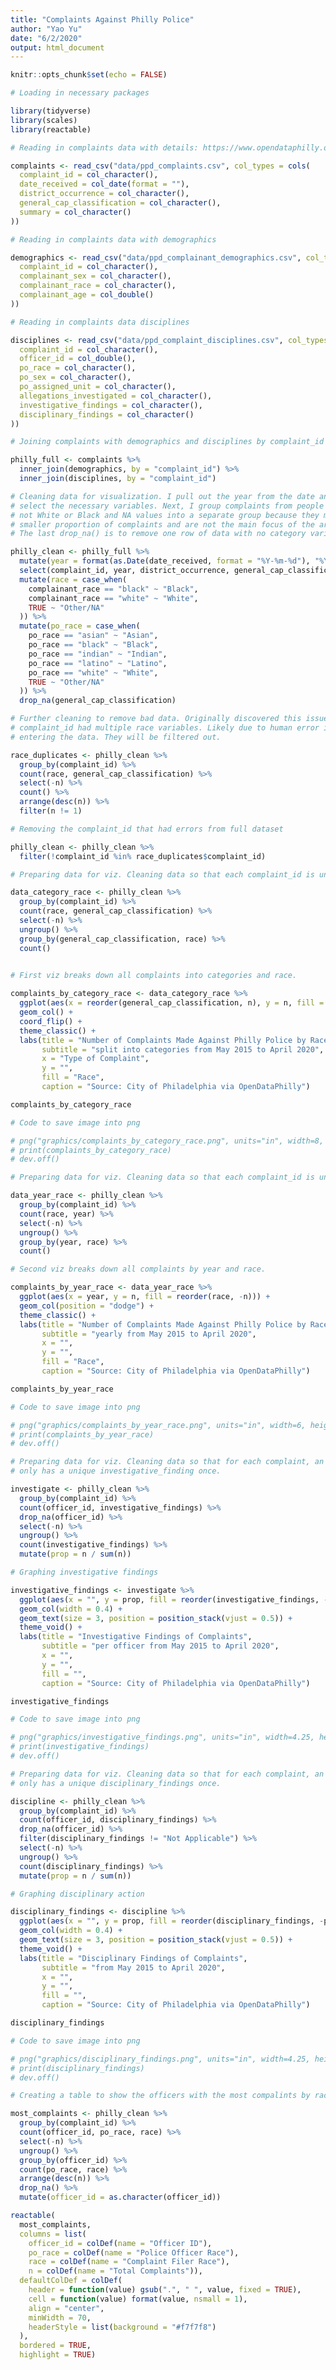 ```yaml
---
title: "Complaints Against Philly Police"
author: "Yao Yu"
date: "6/2/2020"
output: html_document
---
```


```r
knitr::opts_chunk$set(echo = FALSE)

# Loading in necessary packages

library(tidyverse)
library(scales)
library(reactable)

# Reading in complaints data with details: https://www.opendataphilly.org/dataset/police-complaints

complaints <- read_csv("data/ppd_complaints.csv", col_types = cols(
  complaint_id = col_character(),
  date_received = col_date(format = ""),
  district_occurrence = col_character(),
  general_cap_classification = col_character(),
  summary = col_character()
))

# Reading in complaints data with demographics

demographics <- read_csv("data/ppd_complainant_demographics.csv", col_types = cols(
  complaint_id = col_character(),
  complainant_sex = col_character(),
  complainant_race = col_character(),
  complainant_age = col_double()
))

# Reading in complaints data disciplines

disciplines <- read_csv("data/ppd_complaint_disciplines.csv", col_types = cols(
  complaint_id = col_character(),
  officer_id = col_double(),
  po_race = col_character(),
  po_sex = col_character(),
  po_assigned_unit = col_character(),
  allegations_investigated = col_character(),
  investigative_findings = col_character(),
  disciplinary_findings = col_character()
))

# Joining complaints with demographics and disciplines by complaint_id

philly_full <- complaints %>%
  inner_join(demographics, by = "complaint_id") %>%
  inner_join(disciplines, by = "complaint_id")

```

```r

# Cleaning data for visualization. I pull out the year from the date and then
# select the necessary variables. Next, I group complaints from people that are
# not White or Black and NA values into a separate group because they make up a
# smaller proportion of complaints and are not the main focus of the article.
# The last drop_na() is to remove one row of data with no category variable.

philly_clean <- philly_full %>%
  mutate(year = format(as.Date(date_received, format = "%Y-%m-%d"), "%Y")) %>%
  select(complaint_id, year, district_occurrence, general_cap_classification, complainant_race, investigative_findings, disciplinary_findings, officer_id, po_race) %>%
  mutate(race = case_when(
    complainant_race == "black" ~ "Black",
    complainant_race == "white" ~ "White",
    TRUE ~ "Other/NA"
  )) %>%
  mutate(po_race = case_when(
    po_race == "asian" ~ "Asian",
    po_race == "black" ~ "Black",
    po_race == "indian" ~ "Indian",
    po_race == "latino" ~ "Latino",
    po_race == "white" ~ "White",
    TRUE ~ "Other/NA"
  )) %>% 
  drop_na(general_cap_classification)

# Further cleaning to remove bad data. Originally discovered this issue where
# complaint_id had multiple race variables. Likely due to human error in
# entering the data. They will be filtered out.

race_duplicates <- philly_clean %>%
  group_by(complaint_id) %>%
  count(race, general_cap_classification) %>% 
  select(-n) %>% 
  count() %>% 
  arrange(desc(n)) %>% 
  filter(n != 1)

# Removing the complaint_id that had errors from full dataset

philly_clean <- philly_clean %>% 
  filter(!complaint_id %in% race_duplicates$complaint_id)

```

```r

# Preparing data for viz. Cleaning data so that each complaint_id is unique.

data_category_race <- philly_clean %>%
  group_by(complaint_id) %>%
  count(race, general_cap_classification) %>% 
  select(-n) %>% 
  ungroup() %>% 
  group_by(general_cap_classification, race) %>% 
  count()
  

# First viz breaks down all complaints into categories and race.

complaints_by_category_race <- data_category_race %>%
  ggplot(aes(x = reorder(general_cap_classification, n), y = n, fill = reorder(race, -n))) +
  geom_col() +
  coord_flip() +
  theme_classic() +
  labs(title = "Number of Complaints Made Against Philly Police by Race",
       subtitle = "split into categories from May 2015 to April 2020",
       x = "Type of Complaint",
       y = "",
       fill = "Race",
       caption = "Source: City of Philadelphia via OpenDataPhilly")

complaints_by_category_race

# Code to save image into png

# png("graphics/complaints_by_category_race.png", units="in", width=8, height=5, res=300)
# print(complaints_by_category_race)
# dev.off()

```

```r

# Preparing data for viz. Cleaning data so that each complaint_id is unique.

data_year_race <- philly_clean %>%
  group_by(complaint_id) %>%
  count(race, year) %>% 
  select(-n) %>% 
  ungroup() %>% 
  group_by(year, race) %>% 
  count()

# Second viz breaks down all complaints by year and race.

complaints_by_year_race <- data_year_race %>% 
  ggplot(aes(x = year, y = n, fill = reorder(race, -n))) +
  geom_col(position = "dodge") +
  theme_classic() +
  labs(title = "Number of Complaints Made Against Philly Police by Race",
       subtitle = "yearly from May 2015 to April 2020",
       x = "",
       y = "",
       fill = "Race",
       caption = "Source: City of Philadelphia via OpenDataPhilly")

complaints_by_year_race

# Code to save image into png

# png("graphics/complaints_by_year_race.png", units="in", width=6, height=4, res=300)
# print(complaints_by_year_race)
# dev.off()

```

```r

# Preparing data for viz. Cleaning data so that for each complaint, an officer
# only has a unique investigative_finding once.

investigate <- philly_clean %>%
  group_by(complaint_id) %>%
  count(officer_id, investigative_findings) %>% 
  drop_na(officer_id) %>%
  select(-n) %>% 
  ungroup() %>% 
  count(investigative_findings) %>% 
  mutate(prop = n / sum(n))

# Graphing investigative findings

investigative_findings <- investigate %>%
  ggplot(aes(x = "", y = prop, fill = reorder(investigative_findings, -prop), label = paste(n, percent(prop), sep=" | "))) +
  geom_col(width = 0.4) +
  geom_text(size = 3, position = position_stack(vjust = 0.5)) +
  theme_void() +
  labs(title = "Investigative Findings of Complaints",
       subtitle = "per officer from May 2015 to April 2020",
       x = "",
       y = "",
       fill = "",
       caption = "Source: City of Philadelphia via OpenDataPhilly")

investigative_findings

# Code to save image into png

# png("graphics/investigative_findings.png", units="in", width=4.25, height=5, res=300)
# print(investigative_findings)
# dev.off()
```

```r

# Preparing data for viz. Cleaning data so that for each complaint, an officer
# only has a unique disciplinary_findings once.

discipline <- philly_clean %>%
  group_by(complaint_id) %>%
  count(officer_id, disciplinary_findings) %>% 
  drop_na(officer_id) %>%
  filter(disciplinary_findings != "Not Applicable") %>% 
  select(-n) %>% 
  ungroup() %>% 
  count(disciplinary_findings) %>% 
  mutate(prop = n / sum(n))

# Graphing disciplinary action

disciplinary_findings <- discipline %>%
  ggplot(aes(x = "", y = prop, fill = reorder(disciplinary_findings, -prop), label = paste(n, percent(prop), sep=" | "))) +
  geom_col(width = 0.4) +
  geom_text(size = 3, position = position_stack(vjust = 0.5)) +
  theme_void() +
  labs(title = "Disciplinary Findings of Complaints",
       subtitle = "from May 2015 to April 2020",
       x = "",
       y = "",
       fill = "",
       caption = "Source: City of Philadelphia via OpenDataPhilly")

disciplinary_findings

# Code to save image into png

# png("graphics/disciplinary_findings.png", units="in", width=4.25, height=5, res=300)
# print(disciplinary_findings)
# dev.off()
```

```r

# Creating a table to show the officers with the most compalints by race

most_complaints <- philly_clean %>%
  group_by(complaint_id) %>%
  count(officer_id, po_race, race) %>% 
  select(-n) %>% 
  ungroup() %>% 
  group_by(officer_id) %>%
  count(po_race, race) %>%
  arrange(desc(n)) %>%
  drop_na() %>% 
  mutate(officer_id = as.character(officer_id))

reactable(
  most_complaints, 
  columns = list(
    officer_id = colDef(name = "Officer ID"),
    po_race = colDef(name = "Police Officer Race"),
    race = colDef(name = "Complaint Filer Race"),
    n = colDef(name = "Total Complaints")),
  defaultColDef = colDef(
    header = function(value) gsub(".", " ", value, fixed = TRUE),
    cell = function(value) format(value, nsmall = 1),
    align = "center",
    minWidth = 70,
    headerStyle = list(background = "#f7f7f8")
  ),
  bordered = TRUE,
  highlight = TRUE)

```

